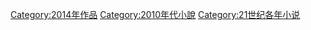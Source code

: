 {{Irregular navseasoncats||小說|2009年|2010年|2011年|2012年|2013年|2014年|2015年|2016年|2017年|2018年|2019年}}
{{Commonscat|2014 books}}
[[Category:2014年作品|Category:2014年作品]]
[[Category:2010年代小說|Category:2010年代小說]]
[[Category:21世纪各年小说|Category:21世纪各年小说]]